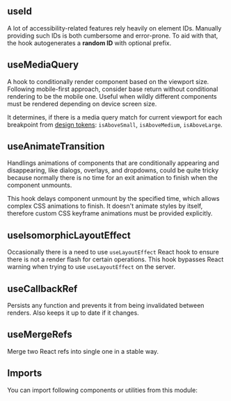 


<Layout title="Hooks" description="🚧 This page is under construction">

## useId

A lot of accessibility-related features rely heavily on element IDs. Manually providing such IDs is both cumbersome and error-prone. To aid with that, the hook autogenerates a **random ID** with optional prefix.

<Example title="Basic Usage" path="hooks/use-id-basic-usage">
  <UseIdBasicUsage />
</Example>

## useMediaQuery

A hook to conditionally render component based on the viewport size. Following mobile-first approach, consider base return without conditional rendering to be the mobile one. Useful when wildly different components must be rendered depending on device screen size.

It determines, if there is a media query match for current viewport for each breakpoint from [design tokens](/foundation/design-tokens): `isAboveSmall`, `isAboveMedium`, `isAboveLarge`.

<Example title="Basic Usage" path="hooks/use-media-query-basic-usage">
  <UseMediaQueryBasicUsage />
</Example>

## useAnimateTransition

Handlings animations of components that are conditionally appearing and disappearing, like dialogs, overlays, and dropdowns, could be quite tricky because normally there is no time for an exit animation to finish when the component unmounts.

This hook delays component unmount by the specified time, which allows complex CSS animations to finish. It doesn't animate styles by itself, therefore custom CSS keyframe animations must be provided explicitly.

<Example title="Basic Usage" path="hooks/use-animate-transition-basic-usage">
  <UseAnimateTransitionBasicUsage />
</Example>

## useIsomorphicLayoutEffect

Occasionally there is a need to use `useLayoutEffect` React hook to ensure there is not a render flash for certain operations. This hook bypasses React warning when trying to use `useLayoutEffect` on the server.

## useCallbackRef

Persists any function and prevents it from being invalidated between renders. Also keeps it up to date if it changes.

## useMergeRefs

Merge two React refs into single one in a stable way.

## Imports

You can import following components or utilities from this module:

<Imports module={HooksExports} path="@datacamp/waffles/hooks" />

</Layout>
